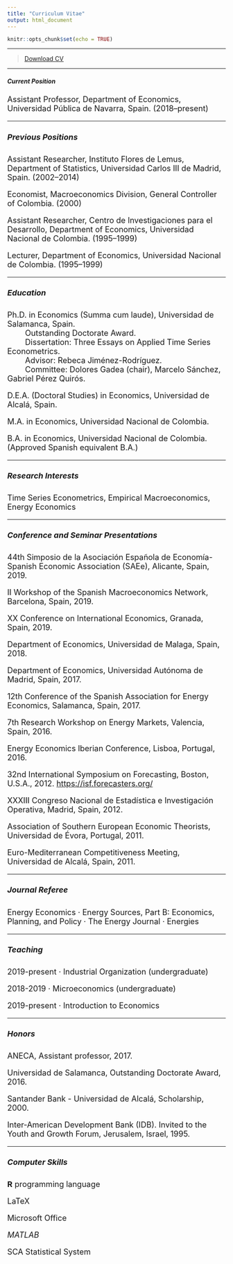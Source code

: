 ```yaml
---
title: "Curriculum Vitae"
output: html_document
---
```


```r
knitr::opts_chunk$set(echo = TRUE)
```

****

> [Download CV](CVE.pdf)\

****

##### Current Position

<font size="4">
Assistant Professor, Department of Economics, Universidad Pública de Navarra, Spain. (2018--present)\

****

##### Previous Positions

Assistant Researcher, Instituto Flores de Lemus, Department of Statistics, Universidad Carlos III de Madrid, Spain. (2002--2014)\

Economist, Macroeconomics Division, General Controller of Colombia. (2000)\

Assistant Researcher, Centro de Investigaciones para el Desarrollo, Department of Economics, Universidad Nacional de Colombia. (1995--1999)\

Lecturer, Department of Economics, Universidad Nacional de Colombia. (1995--1999)

****

##### Education

Ph.D. in Economics (Summa cum laude), Universidad de Salamanca, Spain.\
&emsp;&emsp; Outstanding Doctorate Award.\
&emsp;&emsp; Dissertation: Three Essays on Applied Time Series Econometrics.\
&emsp;&emsp; Advisor: Rebeca Jiménez-Rodríguez.\
&emsp;&emsp; Committee: Dolores Gadea (chair), Marcelo Sánchez, Gabriel Pérez Quirós.

D.E.A. (Doctoral Studies) in Economics, Universidad de Alcalá, Spain.

M.A. in Economics, Universidad Nacional de Colombia.

B.A. in Economics, Universidad Nacional de Colombia. (Approved Spanish equivalent B.A.)

****

##### Research Interests

Time Series Econometrics, Empirical Macroeconomics, Energy Economics

****

##### Conference and Seminar Presentations
44th Simposio de la Asociación Española de Economía-Spanish Economic Association (SAEe), Alicante, Spain, 2019.

II Workshop of the Spanish Macroeconomics Network, Barcelona, Spain, 2019.

XX Conference on International Economics, Granada, Spain, 2019.

Department of Economics, Universidad de Malaga, Spain, 2018.

Department of Economics, Universidad Autónoma de Madrid, Spain, 2017.

12th Conference of the Spanish Association for Energy Economics, Salamanca, Spain, 2017.

7th Research Workshop on Energy Markets, Valencia, Spain, 2016.

Energy Economics Iberian Conference, Lisboa, Portugal, 2016.

32nd International Symposium on Forecasting, Boston, U.S.A., 2012. [https://isf.forecasters.org/](https://isf.forecasters.org/overview/about/locations/)

XXXIII Congreso Nacional de Estadística e Investigación Operativa, Madrid, Spain, 2012.

Association of Southern European Economic Theorists, Universidad de Évora, Portugal, 2011.

Euro-Mediterranean Competitiveness Meeting, Universidad de Alcalá, Spain, 2011.

****

##### Journal Referee

Energy Economics · Energy Sources, Part B: Economics, Planning, and Policy · The Energy Journal · Energies

****

##### Teaching

2019-present · Industrial Organization (undergraduate)

2018-2019 · Microeconomics (undergraduate)

2019-present · Introduction to Economics


****

##### Honors

ANECA, Assistant professor, 2017.

Universidad de Salamanca, Outstanding Doctorate Award, 2016.

Santander Bank - Universidad de Alcalá, Scholarship, 2000.

Inter-American Development Bank (IDB). Invited to the Youth and Growth Forum, Jerusalem, Israel, 1995.

****

##### Computer Skills

**R** programming language

LaTeX

Microsoft Office

*MATLAB*

SCA Statistical System

<br>